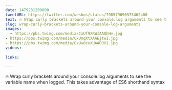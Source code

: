 ```yaml
---
date: 1479231209000
tweetURL: https://twitter.com/wesbos/status/798579690575462400
text: 🔥 Wrap curly brackets around your console.log arguments to see the variable name when logged. This takes advantage of ES6 shorthand syntax 
slug: wrap-curly-brackets-around-your-console-log-arguments
images:
  - https://pbs.twimg.com/media/CxUf9XRWIAAQhHv.jpg
- https://pbs.twimg.com/media/CxUmqXtXAAEjtwI.jpg
- https://pbs.twimg.com/media/CxUw8cuXUAADRV1.jpg
videos:
  
links:
  
---
```

🔥 Wrap curly brackets around your console.log arguments to see the variable name when logged. This takes advantage of ES6 shorthand syntax
